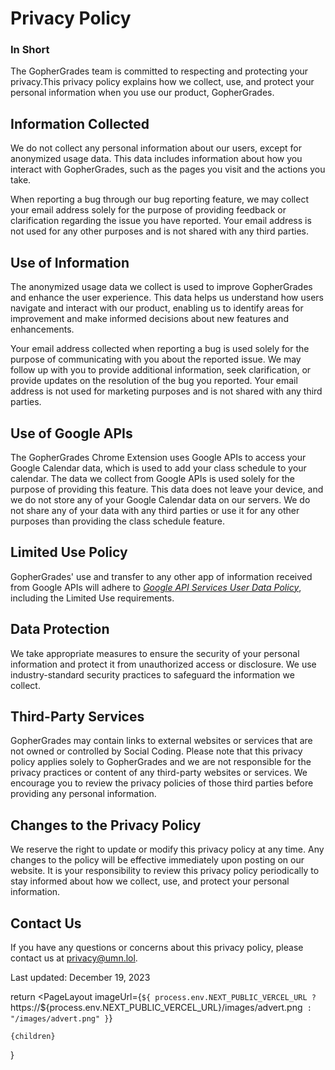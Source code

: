 
# Privacy Policy

### In Short
The GopherGrades team is committed to respecting and protecting your privacy.This privacy policy explains how we
collect, use, and protect your personal information when you use our product, GopherGrades.

## Information Collected

We do not collect any personal information about our users, except for anonymized usage data. This data includes
information about how you interact with GopherGrades, such as the pages you visit and the actions you take.

When reporting a bug through our bug reporting feature, we may collect your email address solely for the purpose of
providing feedback or clarification regarding the issue you have reported. Your email address is not used for any other
purposes and is not shared with any third parties.

## Use of Information

The anonymized usage data we collect is used to improve GopherGrades and enhance the user experience. This data helps us
understand how users navigate and interact with our product, enabling us to identify areas for improvement and make
informed decisions about new features and enhancements.

Your email address collected when reporting a bug is used solely for the purpose of communicating with you about the
reported issue. We may follow up with you to provide additional information, seek clarification, or provide updates on
the resolution of the bug you reported. Your email address is not used for marketing purposes and is not shared with any
third parties.

## Use of Google APIs

The GopherGrades Chrome Extension uses Google APIs to access your Google Calendar data, which is used to add
your class schedule to your calendar. The data we collect from Google APIs is used solely for the purpose of
providing this feature. This data does not leave your device, and we do not store any of your Google Calendar data on
our servers. We do not share any of your data with any third parties or use it for any other purposes
than providing the class schedule feature.

## Limited Use Policy

GopherGrades' use and transfer to any other app of information received from Google APIs will adhere to _[Google API
Services User Data Policy](https://developers.google.com/terms/api-services-user-data-policy#additional_requirements_for_specific_api_scopes)_,
including the Limited Use requirements.

## Data Protection

We take appropriate measures to ensure the security of your personal information and protect it from unauthorized access
or disclosure. We use industry-standard security practices to safeguard the information we collect.

## Third-Party Services

GopherGrades may contain links to external websites or services that are not owned or controlled by Social Coding.
Please note that this privacy policy applies solely to GopherGrades and we are not responsible for the privacy practices
or content of any third-party websites or services. We encourage you to review the privacy policies of those third
parties before providing any personal information.

## Changes to the Privacy Policy

We reserve the right to update or modify this privacy policy at any time. Any changes to the policy will be effective
immediately upon posting on our website. It is your responsibility to review this privacy policy periodically to stay
informed about how we collect, use, and protect your personal information.

## Contact Us

If you have any questions or concerns about this privacy policy, please contact us at privacy@umn.lol.

Last updated: December 19, 2023

  return <PageLayout
    imageUrl={`${
      process.env.NEXT_PUBLIC_VERCEL_URL
        ? `https://${process.env.NEXT_PUBLIC_VERCEL_URL}/images/advert.png`
        : "/images/advert.png"
    }`}
  >
    {children}

  </PageLayout>
}
